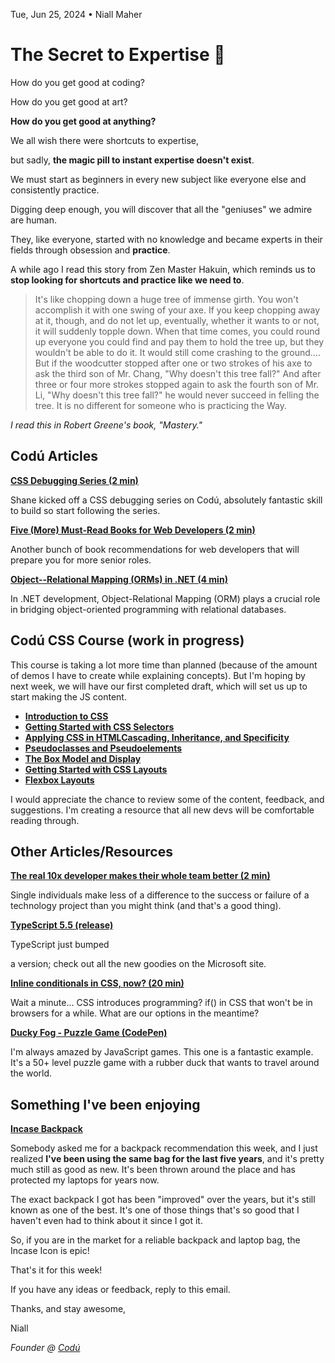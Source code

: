 Tue, Jun 25, 2024 • Niall Maher

# The Secret to Expertise 🤫

How do you get good at coding?

How do you get good at art?

**How do you get good at anything?**

We all wish there were shortcuts to expertise,

but sadly, **the magic pill to instant expertise doesn't exist**.

We must start as beginners in every new subject like everyone else and consistently practice.

Digging deep enough, you will discover that all the "geniuses" we admire are human.

They, like everyone, started with no knowledge and became experts in their fields through obsession and **practice**.

A while ago I read this story from Zen Master Hakuin, which reminds us to **stop looking for shortcuts and practice like we need to**.

> It's like chopping down a huge tree of immense girth. You won't accomplish it with one swing of your axe. If you keep chopping away at it, though, and do not let up, eventually, whether it wants to or not, it will suddenly topple down. When that time comes, you could round up everyone you could find and pay them to hold the tree up, but they wouldn't be able to do it. It would still come crashing to the ground.... But if the woodcutter stopped after one or two strokes of his axe to ask the third son of Mr. Chang, "Why doesn't this tree fall?" And after three or four more strokes stopped again to ask the fourth son of Mr. Li, "Why doesn't this tree fall?" he would never succeed in felling the tree. It is no different for someone who is practicing the Way.

_I read this in Robert Greene's book, "Mastery."_

## Codú Articles

**[CSS Debugging Series (2 min)](https://www.codu.co/articles/css-debugging-series-ycuohfyv)**

Shane kicked off a CSS debugging series on Codú, absolutely fantastic skill to build so start following the series.

**[Five (More) Must-Read Books for Web Developers (2 min)](https://www.codu.co/articles/five-more-must-read-books-for-web-developers-gjw4dkyl)**

Another bunch of book recommendations for web developers that will prepare you for more senior roles.

**[Object--Relational Mapping (ORMs) in .NET (4 min)](https://www.codu.co/articles/object-relational-mapping-orms-in-net-upl6vtya)**

In .NET development, Object-Relational Mapping (ORM) plays a crucial role in bridging object-oriented programming with relational databases.

## Codú CSS Course (work in progress)

This course is taking a lot more time than planned (because of the amount of demos I have to create while explaining concepts). But I'm hoping by next week, we will have our first completed draft, which will set us up to start making the JS content.

- **[Introduction to CSS](https://www.codu.co/articles/introduction-to-css-jogc_mts)**
- **[Getting Started with CSS Selectors](https://www.codu.co/articles/getting-started-with-css-selectors-c7ji-3m)**
- **[Applying CSS in HTML](https://www.codu.co/articles/applying-css-in-html-hpvbz8td)[Cascading, Inheritance, and Specificity](https://www.codu.co/articles/cascading-inheritance-and-specificity-sgscswq4)**
- **[Pseudoclasses and Pseudoelements](https://www.codu.co/articles/pseudoclasses-and-pseudoelements-ejgovp3j)**
- **[The Box Model and Display](https://www.codu.co/articles/the-box-model-and-display-m2fe9f0s)**
- **[Getting Started with CSS Layouts](https://www.codu.co/articles/getting-started-with-css-layouts-z1slqddp)**
- **[Flexbox Layouts](https://www.codu.co/articles/flexbox-layouts-oki7h3br)**

I would appreciate the chance to review some of the content, feedback, and suggestions. I'm creating a resource that all new devs will be comfortable reading through.

## Other Articles/Resources

**[The real 10x developer makes their whole team better (2 min)](https://stackoverflow.blog/2024/06/19/the-real-10x-developer-makes-their-whole-team-better/)**

Single individuals make less of a difference to the success or failure of a technology project than you might think (and that's a good thing).

**[TypeScript 5.5 (release)](https://devblogs.microsoft.com/typescript/announcing-typescript-5-5/)**

TypeScript just bumped

a version; check out all the new goodies on the Microsoft site.

**[Inline conditionals in CSS, now? (20 min)](https://lea.verou.me/blog/2024/css-conditionals-now/)**

Wait a minute... CSS introduces programming? if() in CSS that won't be in browsers for a while. What are our options in the meantime?

**[Ducky Fog - Puzzle Game (CodePen)](https://codepen.io/Pedro-Ondiviela/pen/JjqKWNp)**

I'm always amazed by JavaScript games. This one is a fantastic example. It's a 50+ level puzzle game with a rubber duck that wants to travel around the world.

## Something I've been enjoying

**[Incase Backpack](https://amzn.to/4eDN5hD)**

Somebody asked me for a backpack recommendation this week, and I just realized **I've been using the same bag for the last five years**, and it's pretty much still as good as new. It's been thrown around the place and has protected my laptops for years now.

The exact backpack I got has been "improved" over the years, but it's still known as one of the best. It's one of those things that's so good that I haven't even had to think about it since I got it.

So, if you are in the market for a reliable backpack and laptop bag, the Incase Icon is epic!

That's it for this week!

If you have any ideas or feedback, reply to this email.

Thanks, and stay awesome,

Niall

_Founder @ [Codú](https://www.codu.co/?ref=newsletter)_
